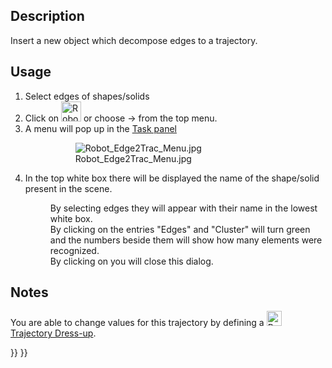 <languages/>

{{Docnav
|[[Robot_InsertWaypointPre|Insert a waypoint preselected]]
|[[Robot_TrajectoryDressUp|Dress-up a trajectory]]
|[[Robot_Workbench|Robot]]
|IconL=Robot_InsertWaypointPre.svg
|IconR=Robot_TrajectoryDressUp.svg
|IconC=Workbench_Robot.svg
}}

<div class="mw-translate-fuzzy">
{{GuiCommand/es|Name=Robot Edge2Trac|Name/es=Robot Edge2Trac|Workbenches=[[Robot_Workbench/es|Robot]]|MenuLocation=Robot → Edge to trajectory}}
</div>

==Description==

Insert a new object which decompose edges to a trajectory.

==Usage==

# Select edges of shapes/solids
# Click on [[Image:Robot_Edge2Trac.svg|32px]] or choose {{KEY|Robot}}  →  {{KEY|[[Image:Robot_Edge2Trac.svg|32px]] Edge to Trajectory...}} from the top menu.
# A menu will pop up in the [[Task_panel|Task panel]]
#: [[Image:Robot_Edge2Trac_Menu.jpg]]
# In the top white box there will be displayed the name of the shape/solid present in the scene.
#: By selecting edges they will appear with their name in the lowest white box.
#: By clicking on {{KEY|Apply}} the entries "Edges" and "Cluster" will turn green and the numbers beside them will show how many elements were recognized.
#: By clicking on {{KEY|OK}} you will close this dialog.

==Notes==

You are able to change values for this trajectory by defining a [[Image:Robot_TrajectoryDressUp.svg|24px]] [[Robot_TrajectoryDressUp|Trajectory Dress-up]].


{{Docnav
|[[Robot_InsertWaypointPre|Insert a waypoint preselected]]
|[[Robot_TrajectoryDressUp|Dress-up a trajectory]]
|[[Robot_Workbench|Robot]]
|IconL=Robot_InsertWaypointPre.svg
|IconR=Robot_TrajectoryDressUp.svg
|IconC=Workbench_Robot.svg
}}

{{Robot_Tools_navi{{#translation:}}}}
{{Userdocnavi{{#translation:}}}}